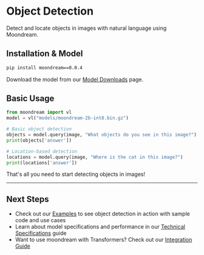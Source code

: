 # Object Detection

Detect and locate objects in images with natural language using Moondream.

## Installation & Model

```bash filename="terminal"
pip install moondream==0.0.4
```

Download the model from our [Model Downloads](/model-downloads) page.

## Basic Usage

```python filename="example.py"
from moondream import vl
model = vl("models/moondream-2b-int8.bin.gz")

# Basic object detection
objects = model.query(image, "What objects do you see in this image?")
print(objects['answer'])

# Location-based detection
locations = model.query(image, "Where is the cat in this image?")
print(locations['answer'])
```

That's all you need to start detecting objects in images!

---

## Next Steps

- Check out our [Examples](/cookbook/basic-usage) to see object detection in action with sample code and use cases
- Learn about model specifications and performance in our [Technical Specifications](/technical-specifications) guide
- Want to use moondream with Transformers? Check out our [Integration Guide](/advanced/transformers)